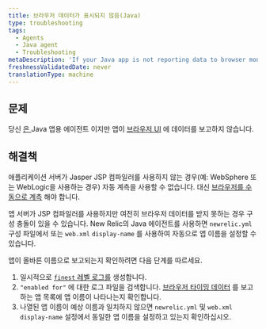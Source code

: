 ```yaml
---
title: 브라우저 데이터가 표시되지 않음(Java)
type: troubleshooting
tags:
  - Agents
  - Java agent
  - Troubleshooting
metaDescription: 'If your Java app is not reporting data to browser monitoring, follow these troubleshooting steps.'
freshnessValidatedDate: never
translationType: machine
---
```


## 문제

당신 [은 <InlinePopover type="browser"/>](/docs/browser/new-relic-browser/installation/install-new-relic-browser-agent)Java 앱용 에이전트 이지만 앱이 [브라우저 UI](/docs/browser/new-relic-browser/getting-started/browser-overview-page-website-performance-summary) 에 데이터를 보고하지 않습니다.

## 해결책

애플리케이션 서버가 Jasper JSP 컴파일러를 사용하지 않는 경우(예: WebSphere 또는 WebLogic을 사용하는 경우) 자동 계측을 사용할 수 없습니다. 대신 [브라우저를 수동으로 계측](/docs/java/page-load-timing-in-java#manual_instrumentation) 해야 합니다.

앱 서버가 JSP 컴파일러를 사용하지만 여전히 브라우저 데이터를 받지 못하는 경우 구성 충돌이 있을 수 있습니다. New Relic의 Java 에이전트를 사용하면 `newrelic.yml` 구성 파일에서 또는 `web.xml` `display-name` 를 사용하여 자동으로 앱 이름을 설정할 수 있습니다.

앱이 올바른 이름으로 보고되는지 확인하려면 다음 단계를 따르세요.

1. 일시적으로 [`finest` 레벨 로그를](/docs/agents/java-agent/troubleshooting/generating-logs-troubleshooting) 생성합니다.
2. `"enabled for"` 에 대한 로그 파일을 검색합니다. [브라우저 타이밍 데이터](/docs/agents/java-agent/instrumentation/page-load-timing-java) 를 보고하는 앱 목록에 앱 이름이 나타나는지 확인합니다.
3. 나열된 앱 이름이 예상 이름과 일치하지 않으면 `newrelic.yml` 및 `web.xml` `display-name` 설정에서 동일한 앱 이름을 설정하고 있는지 확인하십시오.
